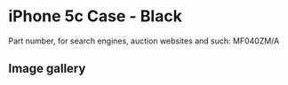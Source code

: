 
# iPhone 5c Case - Black

Part number, for search engines, auction websites and such: MF040ZM/A

## Image gallery

<div style={{ width: "768px" }}>
  <GalleryComponent
    images={[
      {
        original: "/everysource/MF040.png",
        thumbnail: "/everypreview/MF040.png",
      },
      {
        original: "/everysource/MF040_AV1_WHITE.png",
        thumbnail: "/everypreview/MF040_AV1_WHITE.png",
      },
      {
        original: "/everysource/MF040_AV2.png",
        thumbnail: "/everypreview/MF040_AV2.png",
      }
    ]}
  />
</div>
